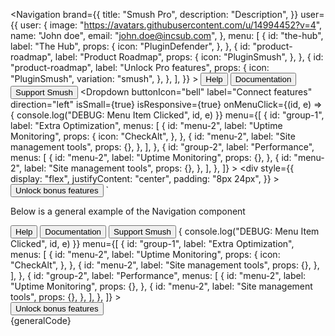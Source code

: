 
   <Navigation
      brand={{
        title: "Smush Pro",
        description: "Description",
      }}
      user={{
        user: {
          image: "https://avatars.githubusercontent.com/u/14994452?v=4",
          name: "John doe",
          email: "john.doe@incsub.com",
        },
        menu: [
          {
            id: "the-hub",
            label: "The Hub",
            props: {
              icon: "PluginDefender",
            },
          },
          {
            id: "product-roadmap",
            label: "Product Roadmap",
            props: {
              icon: "PluginSmush",
            },
          },
          {
            id: "product-roadmap",
            label: "Unlock Pro features",
            props: {
              icon: "PluginSmush",
              variation: "smush",
            },
          },
        ],
      }}
    >
      <Button
        appearance="tertiary"
        icon="bell"
        color="black"
        isSmall={true}
        isResponsive={true}
      >
        Help
      </Button>
      <Button
        icon="bell"
        appearance="tertiary"
        color="black"
        isSmall={true}
        isResponsive={true}
      >
        Documentation
      </Button>
      <Button
        icon="plugin-smush"
        appearance="tertiary"
        color="black"
        isSmall={true}
        isResponsive={true}
      >
        Support Smush
      </Button>
      <Dropdown
        buttonIcon="bell"
        label="Connect features"
        direction="left"
        isSmall={true}
        isResponsive={true}
        onMenuClick={(id, e) => {
           console.log("DEBUG: Menu Item Clicked", id, e)
        }}
        menu={[
          {
            id: "group-1",
            label: "Extra Optimization",
            menus: [
              {
                id: "menu-2",
                label: "Uptime Monitoring",
                props: {
                  icon: "CheckAlt",
                },
              },
              {
                id: "menu-2",
                label: "Site management tools",
                props: {},
              },
            ],
          },
          {
            id: "group-2",
            label: "Performance",
            menus: [
              {
                id: "menu-2",
                label: "Uptime Monitoring",
                props: {},
              },
              {
                id: "menu-2",
                label: "Site management tools",
                props: {},
              },
            ],
          },
       ]}
      >
        <div
          style={{
            display: "flex",
            justifyContent: "center",
            padding: "8px 24px",
          }}
        >
          <Button
            appearance="primary"
            icon="package"
            color="blue"
            isSmall={true}
            isFullWidth={true}
          >
            Unlock bonus features
          </Button>
        </div>
      </Dropdown>
    </Navigation>
`

<Section style={{ paddingTop: 30 }}>
	<p>Below is a general example of the Navigation component</p>
	<div className="sui-wrap sui-theme--light" style={{ margin: "50px 0" }}>
		<Navigation
			brand={{
				title: "Smush Pro",
				description: "Description",
			}}
			user={{
				user: {
					image: "https://avatars.githubusercontent.com/u/14994452?v=4",
					name: "John doe",
					email: "john.doe@incsub.com",
				},
				menu: [
					{
						id: "the-hub",
						label: "The Hub",
						props: {
							icon: "PluginDefender",
						},
					},
					{
						id: "product-roadmap",
						label: "Product Roadmap",
						props: {
							icon: "PluginSmush",
						},
					},
					{
						id: "product-roadmap",
						label: "Unlock Pro features",
						props: {
							icon: "PluginSmush",
							variation: "smush",
						},
					},
				],
			}}
		>
			<Button
				appearance="tertiary"
				icon="bell"
				color="black"
				isSmall={true}
				isResponsive={true}
			>
				Help
			</Button>
			<Button
				icon="bell"
				appearance="tertiary"
				color="black"
				isSmall={true}
				isResponsive={true}
			>
				Documentation
			</Button>
			<Button
				icon="plugin-smush"
				appearance="tertiary"
				color="black"
				isSmall={true}
				isResponsive={true}
			>
				Support Smush
			</Button>
			<Dropdown
				buttonIcon="bell"
				label="Connect features"
				direction="left"
				isSmall={true}
				isResponsive={true}
				onMenuClick={(id, e) => {
					console.log("DEBUG: Menu Item Clicked", id, e)
				}}
				menu={[
					{
						id: "group-1",
						label: "Extra Optimization",
						menus: [
							{
								id: "menu-2",
								label: "Uptime Monitoring",
								props: {
									icon: "CheckAlt",
								},
							},
							{
								id: "menu-2",
								label: "Site management tools",
								props: {},
							},
						],
					},
					{
						id: "group-2",
						label: "Performance",
						menus: [
							{
								id: "menu-2",
								label: "Uptime Monitoring",
								props: {},
							},
							{
								id: "menu-2",
								label: "Site management tools",
								props: {},
							},
						],
					},
				]}
			>
				<div
					style={{
						display: "flex",
						justifyContent: "center",
						padding: "8px 24px",
					}}
				>
					<Button
						appearance="primary"
						icon="package"
						color="blue"
						isSmall={true}
						isFullWidth={true}
					>
						Unlock bonus features
					</Button>
				</div>
			</Dropdown>
		</Navigation>
	</div>
	<Snippet language="js">{generalCode}</Snippet>
</Section>
